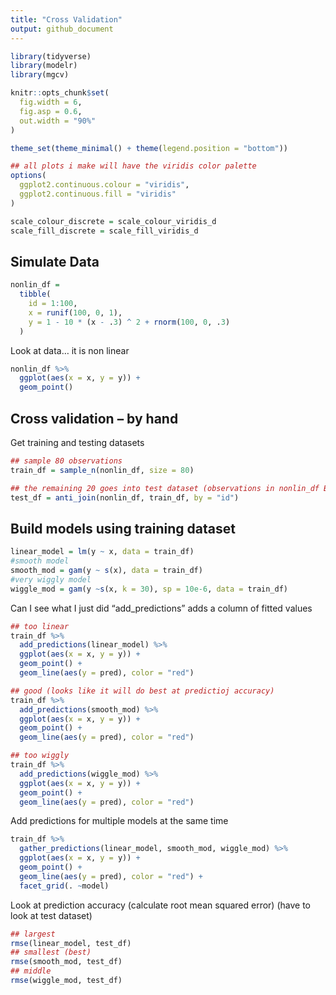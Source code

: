 ```yaml
---
title: "Cross Validation"
output: github_document
---
```

```r
library(tidyverse)
library(modelr)
library(mgcv)

knitr::opts_chunk$set(
  fig.width = 6,
  fig.asp = 0.6,
  out.width = "90%"
)

theme_set(theme_minimal() + theme(legend.position = "bottom"))

## all plots i make will have the viridis color palette
options(
  ggplot2.continuous.colour = "viridis",
  ggplot2.continuous.fill = "viridis"
)

scale_colour_discrete = scale_colour_viridis_d
scale_fill_discrete = scale_fill_viridis_d

```


## Simulate Data

```r
nonlin_df = 
  tibble(
    id = 1:100,
    x = runif(100, 0, 1),
    y = 1 - 10 * (x - .3) ^ 2 + rnorm(100, 0, .3)
  )

```

Look at data... it is non linear

```r
nonlin_df %>% 
  ggplot(aes(x = x, y = y)) + 
  geom_point()
```

## Cross validation -- by hand

Get training and testing datasets

```r
## sample 80 observations
train_df = sample_n(nonlin_df, size = 80)

## the remaining 20 goes into test dataset (observations in nonlin_df BUT not in training df)
test_df = anti_join(nonlin_df, train_df, by = "id")
```


## Build models using training dataset

```r
linear_model = lm(y ~ x, data = train_df)
#smooth model
smooth_mod = gam(y ~ s(x), data = train_df)
#very wiggly model
wiggle_mod = gam(y ~s(x, k = 30), sp = 10e-6, data = train_df)
```

Can I see what I just did 
"add_predictions" adds a column of fitted values 
```r
## too linear
train_df %>% 
  add_predictions(linear_model) %>% 
  ggplot(aes(x = x, y = y)) +
  geom_point() +
  geom_line(aes(y = pred), color = "red")

## good (looks like it will do best at predictioj accuracy)
train_df %>% 
  add_predictions(smooth_mod) %>% 
  ggplot(aes(x = x, y = y)) +
  geom_point() +
  geom_line(aes(y = pred), color = "red")

## too wiggly
train_df %>% 
  add_predictions(wiggle_mod) %>% 
  ggplot(aes(x = x, y = y)) +
  geom_point() +
  geom_line(aes(y = pred), color = "red")
```

Add predictions for multiple models at the same time 
```r
train_df %>% 
  gather_predictions(linear_model, smooth_mod, wiggle_mod) %>% 
  ggplot(aes(x = x, y = y)) +
  geom_point() +
  geom_line(aes(y = pred), color = "red") +
  facet_grid(. ~model)
```

Look at prediction accuracy (calculate root mean squared error) (have to look at test dataset)

```r
## largest
rmse(linear_model, test_df)
## smallest (best)
rmse(smooth_mod, test_df)
## middle
rmse(wiggle_mod, test_df)
```







